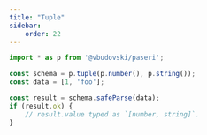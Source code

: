```yaml
---
title: "Tuple"
sidebar:
    order: 22
---
```


```typescript
import * as p from '@vbudovski/paseri';

const schema = p.tuple(p.number(), p.string());
const data = [1, 'foo'];

const result = schema.safeParse(data);
if (result.ok) {
    // result.value typed as `[number, string]`.
}
```
